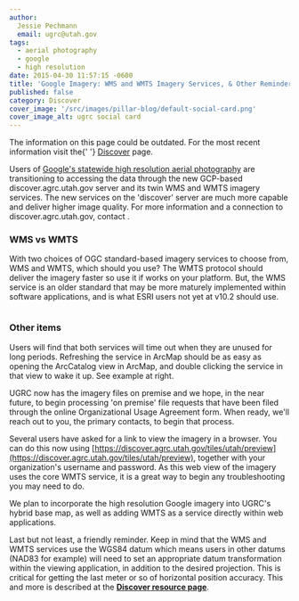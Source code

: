 ```yaml
---
author:
  Jessie Pechmann
  email: ugrc@utah.gov
tags:
  - aerial photography
  - google
  - high resolution
date: 2015-04-30 11:57:15 -0600
title: 'Google Imagery: WMS and WMTS Imagery Services, & Other Reminders'
published: false
category: Discover
cover_image: '/src/images/pillar-blog/default-social-card.png'
cover_image_alt: ugrc social card
---
```



<div class="pop grid">
  <p class="text-center">
    The information on this page could be outdated. For the most recent information visit the{' '}
    <a href="/products/discover">Discover</a> page.
  </p>
</div>

Users of [Google's statewide high resolution aerial photography](/blog/2015-02-02-utah-acquires-high-resolution-aerial-photography-license) are transitioning to accessing the data through the new GCP-based discover.agrc.utah.gov server and its twin WMS and WMTS imagery services. The new services on the 'discover' server are much more capable and deliver higher image quality. For more information and a connection to discover.agrc.utah.gov, contact <Contacts inline subject={frontmatter.title} contactKey='discover' />.

### WMS vs WMTS

With two choices of OGC standard-based imagery services to choose from, WMS and WMTS, which should you use? The WMTS protocol should deliver the imagery faster so use it if works on your platform. But, the WMS service is an older standard that may be more maturely implemented within software applications, and is what ESRI users not yet at v10.2 should use.

<a href="/images/404.png">
  <img src="/images/404.png" alt="" title="WakeUp Google" class="inline-text-right" loading="lazy" />
</a>

### Other items

Users will find that both services will time out when they are unused for long periods. Refreshing the service in ArcMap should be as easy as opening the ArcCatalog view in ArcMap, and double clicking the service in that view to wake it up. See example at right.

UGRC now has the imagery files on premise and we hope, in the near future, to begin processing 'on premise' file requests that have been filed through the online Organizational Usage Agreement form. When ready, we'll reach out to you, the primary contacts, to begin that process.

Several users have asked for a link to view the imagery in a browser. You can do this now using [https://discover.agrc.utah.gov/tiles/utah/preview](https://discover.agrc.utah.gov/tiles/utah/preview), together with your organization's username and password. As this web view of the imagery uses the core WMTS service, it is a great way to begin any troubleshooting you may need to do.

We plan to incorporate the high resolution Google imagery into UGRC's hybrid base map, as well as adding WMTS as a service directly within web applications.

Last but not least, a friendly reminder. Keep in mind that the WMS and WMTS services use the WGS84 datum which means users in other datums (NAD83 for example) will need to set an appropriate datum transformation within the viewing application, in addition to the desired projection. This is critical for getting the last meter or so of horizontal position accuracy. This and more is described at the **[Discover resource page](/products/discover)**.

<Contacts subject={frontmatter.title} contactKey="discover" />
